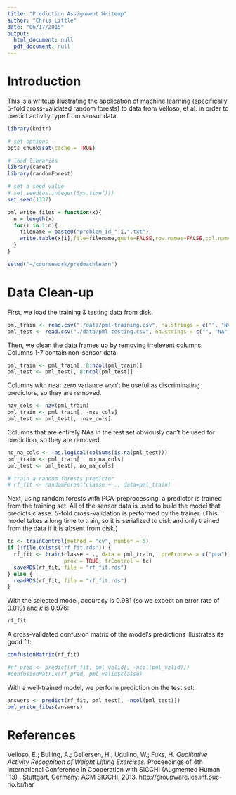 ```yaml
---
title: "Prediction Assignment Writeup"
author: "Chris Little"
date: "06/17/2015"
output:
  html_document: null
  pdf_document: null
---
```

# Introduction

This is a writeup illustrating the application of machine learning (specifically 5-fold cross-validated random forests) to data from Velloso, et al. in order to predict activity type from sensor data.

```r
library(knitr)

# set options
opts_chunk$set(cache = TRUE)

# load libraries
library(caret)
library(randomForest)

# set a seed value
# set.seed(as.integer(Sys.time()))
set.seed(1337)

pml_write_files = function(x){
  n = length(x)
  for(i in 1:n){
    filename = paste0("problem_id_",i,".txt")
    write.table(x[i],file=filename,quote=FALSE,row.names=FALSE,col.names=FALSE)
  }
}

setwd("~/coursework/predmachlearn")
```

# Data Clean-up

First, we load the training & testing data from disk.
```r
pml_train <- read.csv("./data/pml-training.csv", na.strings = c("", "NA", "#DIV/0!", '""'))
pml_test <- read.csv("./data/pml-testing.csv", na.strings = c("", "NA", "#DIV/0!", '""'))
```

Then, we clean the data frames up by removing irrelevent columns. Columns 1-7 contain non-sensor data.
```r
pml_train <- pml_train[, 8:ncol(pml_train)]
pml_test <- pml_test[, 8:ncol(pml_test)]
```

Columns with near zero variance won't be useful as discriminating predictors, so they are removed.
```r
nzv_cols <- nzv(pml_train)
pml_train <- pml_train[, -nzv_cols]
pml_test <- pml_test[, -nzv_cols]
```

Columns that are entirely NAs in the test set obviously can't be used for prediction, so they are removed.
```r
no_na_cols <- !as.logical(colSums(is.na(pml_test)))
pml_train <- pml_train[,  no_na_cols]
pml_test <- pml_test[, no_na_cols]
```

```r
# train a random forests predictor
# rf_fit <- randomForest(classe ~ ., data=pml_train)
```

Next, using random forests with PCA-preprocessing, a predictor is trained from the training set. All of the sensor data is used to build the model that predicts classe. 5-fold cross-validation is performed by the trainer. (This model takes a long time to train, so it is serialized to disk and only trained from the data if it is absent from disk.)
```r
tc <- trainControl(method = "cv", number = 5)
if (!file.exists("rf_fit.rds")) {
  rf_fit <- train(classe ~ ., data = pml_train,  preProcess = c("pca"),  method = "rf",
                  prox = TRUE, trControl = tc)
  saveRDS(rf_fit, file = "rf_fit.rds")
} else {
  readRDS(rf_fit, file = "rf_fit.rds")
}
```

With the selected model, accuracy is 0.981 (so we expect an error rate of 0.019) and $\kappa$ is 0.976:
```r
rf_fit
```

A cross-validated confusion matrix of the model's predictions illustrates its good fit:
```r
confusionMatrix(rf_fit)
```

```r
#rf_pred <- predict(rf_fit, pml_valid[, -ncol(pml_valid)])
#confusionMatrix(rf_pred, pml_valid$classe)
```

With a well-trained model, we perform prediction on the test set:
```r
answers <- predict(rf_fit, pml_test[, -ncol(pml_test)])
pml_write_files(answers)
```

# References

Velloso, E.; Bulling, A.; Gellersen, H.; Ugulino, W.; Fuks, H. *Qualitative Activity Recognition of Weight Lifting Exercises.* Proceedings of 4th International Conference in Cooperation with SIGCHI (Augmented Human '13) . Stuttgart, Germany: ACM SIGCHI, 2013. http://groupware.les.inf.puc-rio.br/har
